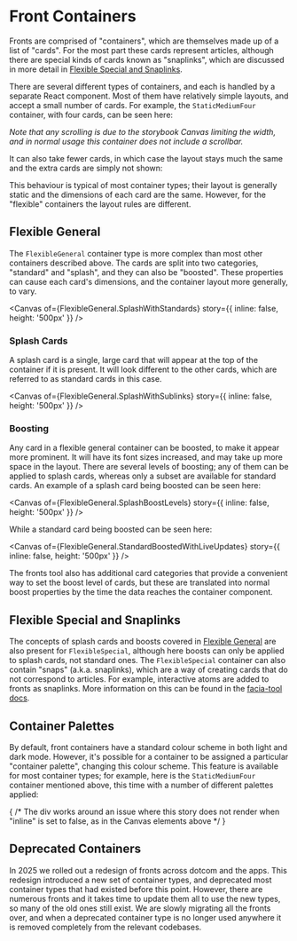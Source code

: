 
<Meta title="Front Containers/Docs" />

# Front Containers

Fronts are comprised of "containers", which are themselves made up of a list of "cards". For the most part these cards represent articles, although there are special kinds of cards known as "snaplinks", which are discussed in more detail in [Flexible Special and Snaplinks](#flexible-special-and-snaplinks).

There are several different types of containers, and each is handled by a separate React component. Most of them have relatively simple layouts, and accept a small number of cards. For example, the `StaticMediumFour` container, with four cards, can be seen here:

<Canvas of={StaticMediumFour.Four} />

*Note that any scrolling is due to the storybook Canvas limiting the width, and in normal usage this container does not include a scrollbar.*

It can also take fewer cards, in which case the layout stays much the same and the extra cards are simply not shown:

<Canvas of={StaticMediumFour.Two} />

This behaviour is typical of most container types; their layout is generally static and the dimensions of each card are the same. However, for the "flexible" containers the layout rules are different.

## Flexible General

The `FlexibleGeneral` container type is more complex than most other containers described above. The cards are split into two categories, "standard" and "splash", and they can also be "boosted". These properties can cause each card's dimensions, and the container layout more generally, to vary.

<Canvas of={FlexibleGeneral.SplashWithStandards} story={{ inline: false, height: '500px' }} />

### Splash Cards

A splash card is a single, large card that will appear at the top of the container if it is present. It will look different to the other cards, which are referred to as standard cards in this case.

<Canvas of={FlexibleGeneral.SplashWithSublinks} story={{ inline: false, height: '500px' }} />

### Boosting

Any card in a flexible general container can be boosted, to make it appear more prominent. It will have its font sizes increased, and may take up more space in the layout. There are several levels of boosting; any of them can be applied to splash cards, whereas only a subset are available for standard cards. An example of a splash card being boosted can be seen here:

<Canvas of={FlexibleGeneral.SplashBoostLevels} story={{ inline: false, height: '500px' }} />

While a standard card being boosted can be seen here:

<Canvas of={FlexibleGeneral.StandardBoostedWithLiveUpdates} story={{ inline: false, height: '500px' }} />

The fronts tool also has additional card categories that provide a convenient way to set the boost level of cards, but these are translated into normal boost properties by the time the data reaches the container component.

## Flexible Special and Snaplinks

The concepts of splash cards and boosts covered in [Flexible General](#flexible-general) are also present for `FlexibleSpecial`, although here boosts can only be applied to splash cards, not standard ones. The `FlexibleSpecial` container can also contain "snaps" (a.k.a. snaplinks), which are a way of creating cards that do not correspond to articles. For example, interactive atoms are added to fronts as snaplinks. More information on this can be found in the [facia-tool docs](https://github.com/guardian/facia-tool/blob/main/docs/Glossary.md#snaplinks).

## Container Palettes

By default, front containers have a standard colour scheme in both light and dark mode. However, it's possible for a container to be assigned a particular "container palette", changing this colour scheme. This feature is available for most container types; for example, here is the `StaticMediumFour` container mentioned above, this time with a number of different palettes applied:

{ /* The div works around an issue where this story does not render when "inline" is set to false, as in the Canvas elements above */ }
<div style={{ height: '500px', overflow: 'scroll' }}>
    <Canvas of={StaticMediumFour.WithSpecialPaletteVariations} />
</div>

## Deprecated Containers

In 2025 we rolled out a redesign of fronts across dotcom and the apps. This redesign introduced a new set of container types, and deprecated most container types that had existed before this point. However, there are numerous fronts and it takes time to update them all to use the new types, so many of the old ones still exist. We are slowly migrating all the fronts over, and when a deprecated container type is no longer used anywhere it is removed completely from the relevant codebases.
